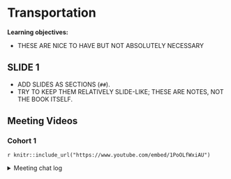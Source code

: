 # Transportation

**Learning objectives:**

- THESE ARE NICE TO HAVE BUT NOT ABSOLUTELY NECESSARY

## SLIDE 1

- ADD SLIDES AS SECTIONS (`##`).
- TRY TO KEEP THEM RELATIVELY SLIDE-LIKE; THESE ARE NOTES, NOT THE BOOK ITSELF.

## Meeting Videos

### Cohort 1

`r knitr::include_url("https://www.youtube.com/embed/1PoOLfWxiAU")`

<details>
<summary> Meeting chat log </summary>
```
00:08:11	Olivier Leroy:	start
00:17:50	Derek Sollberger (he/his):	The Spatial R book also goes over this Bristol case study, but also normalizes the calculations (by area or by population)
00:18:50	Olivier Leroy:	Reacted to "The Spatial R book a..." with 👍
00:20:50	Olivier Leroy:	I just realize it was origine destination 2 lines
00:20:58	Olivier Leroy:	realized*
00:21:46	Derek Sollberger (he/his):	yeah, these geospatial authors really like short variable names
00:24:27	Olivier Leroy:	It would become very heavy on computation
00:30:49	Derek Sollberger (he/his):	so, does making desire lines reduce path-finding computation?
00:35:18	Olivier Leroy:	Replying to "so, does making desi..."

My guess is yes because you just calculate one way and not lets say the five shortest one
00:44:00	Derek Sollberger (he/his):	I like these case studies (reminds me of city planning courses)
00:44:12	Olivier Leroy:	Reacted to "I like these case st..." with 👍
00:45:22	Olivier Leroy:	Older 😛
00:46:32	Olivier Leroy:	Why do all gov agency are using this old tricks of negative value for na
00:47:15	Derek Sollberger (he/his):	To be fair, many of us R programmers barely really know what NA, NULL, etc. are
00:47:35	Olivier Leroy:	And all the NA_ 😛
00:50:37	Olivier Leroy:	Dusseldorf is large!
00:51:59	Derek Sollberger (he/his):	The German regions are nuts!
https://en.wikipedia.org/wiki/NUTS_statistical_regions_of_Germany
00:52:05	Olivier Leroy:	OSM is so good in Germany, so many mappers
00:52:31	Derek Sollberger (he/his):	Reacted to "OSM is so good in Ge..." with 😻
00:55:18	Olivier Leroy:	Raster here save a lot of calculation
00:57:38	Olivier Leroy:	H3 indexes also
00:59:54	Tony Vota:	I have used the gistackexchange site with success
01:00:00	Olivier Leroy:	Reacted to "I have used the gist..." with 👍
01:08:59	Olivier Leroy:	end
```
</details>
